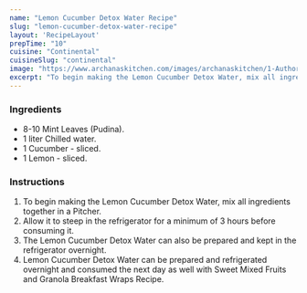 ---
name: "Lemon Cucumber Detox Water Recipe"
slug: "lemon-cucumber-detox-water-recipe"
layout: 'RecipeLayout'
prepTime: "10"
cuisine: "Continental"
cuisineSlug: "continental"
image: "https://www.archanaskitchen.com/images/archanaskitchen/1-Author/Roop/Detox_water_Lemon__Cucumber_flavoured_1600.jpg"
excerpt: "To begin making the Lemon Cucumber Detox Water, mix all ingredients together in a Pitcher"
---

### Ingredients

- 8-10 Mint Leaves (Pudina).
- 1 liter Chilled water.
- 1 Cucumber - sliced.
- 1 Lemon - sliced.

### Instructions

1. To begin making the Lemon Cucumber Detox Water, mix all ingredients together in a Pitcher.
1. Allow it to steep in the refrigerator for a minimum of 3 hours before consuming it.
1. The Lemon Cucumber Detox Water can also be prepared and kept in the refrigerator overnight.
1. Lemon Cucumber Detox Water can be prepared and refrigerated overnight and consumed the next day as well with  Sweet Mixed Fruits and Granola Breakfast Wraps Recipe.
